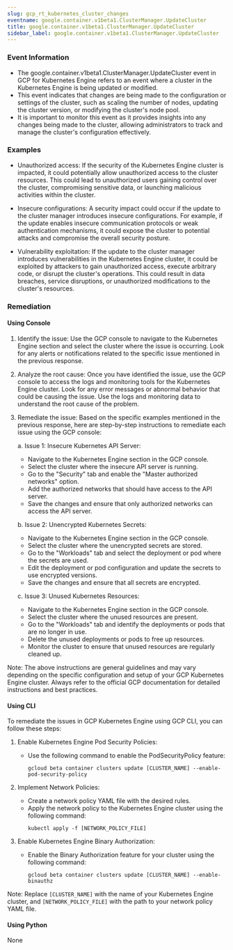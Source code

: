 ```yaml
--- 
slug: gcp_rt_kubernetes_cluster_changes
eventname: google.container.v1beta1.ClusterManager.UpdateCluster
title: google.container.v1beta1.ClusterManager.UpdateCluster
sidebar_label: google.container.v1beta1.ClusterManager.UpdateCluster
---
```

                       
### Event Information

- The google.container.v1beta1.ClusterManager.UpdateCluster event in GCP for Kubernetes Engine refers to an event where a cluster in the Kubernetes Engine is being updated or modified.
- This event indicates that changes are being made to the configuration or settings of the cluster, such as scaling the number of nodes, updating the cluster version, or modifying the cluster's node pool.
- It is important to monitor this event as it provides insights into any changes being made to the cluster, allowing administrators to track and manage the cluster's configuration effectively.


### Examples

- Unauthorized access: If the security of the Kubernetes Engine cluster is impacted, it could potentially allow unauthorized access to the cluster resources. This could lead to unauthorized users gaining control over the cluster, compromising sensitive data, or launching malicious activities within the cluster.

- Insecure configurations: A security impact could occur if the update to the cluster manager introduces insecure configurations. For example, if the update enables insecure communication protocols or weak authentication mechanisms, it could expose the cluster to potential attacks and compromise the overall security posture.

- Vulnerability exploitation: If the update to the cluster manager introduces vulnerabilities in the Kubernetes Engine cluster, it could be exploited by attackers to gain unauthorized access, execute arbitrary code, or disrupt the cluster's operations. This could result in data breaches, service disruptions, or unauthorized modifications to the cluster's resources.

### Remediation

#### Using Console

1. Identify the issue: Use the GCP console to navigate to the Kubernetes Engine section and select the cluster where the issue is occurring. Look for any alerts or notifications related to the specific issue mentioned in the previous response.

2. Analyze the root cause: Once you have identified the issue, use the GCP console to access the logs and monitoring tools for the Kubernetes Engine cluster. Look for any error messages or abnormal behavior that could be causing the issue. Use the logs and monitoring data to understand the root cause of the problem.

3. Remediate the issue: Based on the specific examples mentioned in the previous response, here are step-by-step instructions to remediate each issue using the GCP console:

   a. Issue 1: Insecure Kubernetes API Server:
      - Navigate to the Kubernetes Engine section in the GCP console.
      - Select the cluster where the insecure API server is running.
      - Go to the "Security" tab and enable the "Master authorized networks" option.
      - Add the authorized networks that should have access to the API server.
      - Save the changes and ensure that only authorized networks can access the API server.

   b. Issue 2: Unencrypted Kubernetes Secrets:
      - Navigate to the Kubernetes Engine section in the GCP console.
      - Select the cluster where the unencrypted secrets are stored.
      - Go to the "Workloads" tab and select the deployment or pod where the secrets are used.
      - Edit the deployment or pod configuration and update the secrets to use encrypted versions.
      - Save the changes and ensure that all secrets are encrypted.

   c. Issue 3: Unused Kubernetes Resources:
      - Navigate to the Kubernetes Engine section in the GCP console.
      - Select the cluster where the unused resources are present.
      - Go to the "Workloads" tab and identify the deployments or pods that are no longer in use.
      - Delete the unused deployments or pods to free up resources.
      - Monitor the cluster to ensure that unused resources are regularly cleaned up.

Note: The above instructions are general guidelines and may vary depending on the specific configuration and setup of your GCP Kubernetes Engine cluster. Always refer to the official GCP documentation for detailed instructions and best practices.

#### Using CLI

To remediate the issues in GCP Kubernetes Engine using GCP CLI, you can follow these steps:

1. Enable Kubernetes Engine Pod Security Policies:
   - Use the following command to enable the PodSecurityPolicy feature:
     ```
     gcloud beta container clusters update [CLUSTER_NAME] --enable-pod-security-policy
     ```

2. Implement Network Policies:
   - Create a network policy YAML file with the desired rules.
   - Apply the network policy to the Kubernetes Engine cluster using the following command:
     ```
     kubectl apply -f [NETWORK_POLICY_FILE]
     ```

3. Enable Kubernetes Engine Binary Authorization:
   - Enable the Binary Authorization feature for your cluster using the following command:
     ```
     gcloud beta container clusters update [CLUSTER_NAME] --enable-binauthz
     ```

Note: Replace `[CLUSTER_NAME]` with the name of your Kubernetes Engine cluster, and `[NETWORK_POLICY_FILE]` with the path to your network policy YAML file.

#### Using Python

None


 